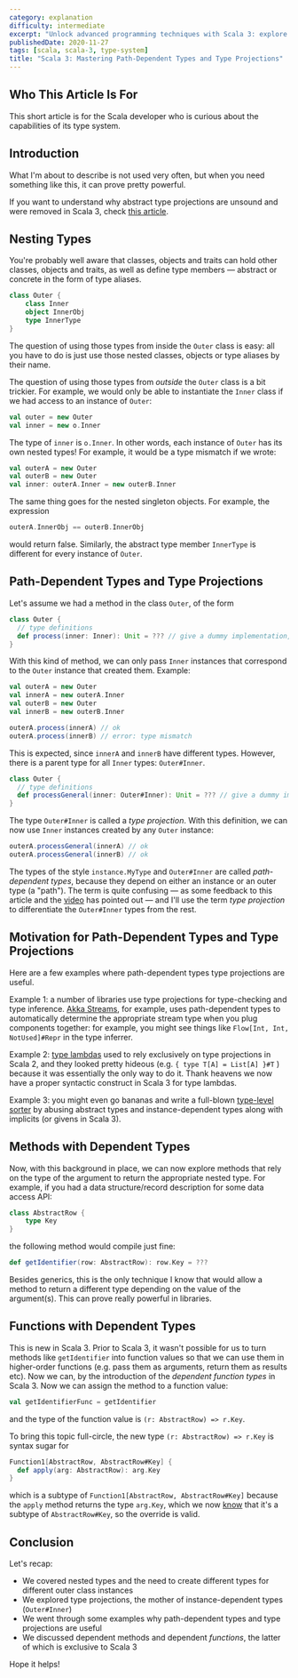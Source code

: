 ```yaml
---
category: explanation
difficulty: intermediate
excerpt: "Unlock advanced programming techniques with Scala 3: explore dependent types, methods, and functions in this concise tutorial"
publishedDate: 2020-11-27
tags: [scala, scala-3, type-system]
title: "Scala 3: Mastering Path-Dependent Types and Type Projections"
---
```


## Who This Article Is For

This short article is for the Scala developer who is curious about the capabilities of its type system.

## Introduction

What I'm about to describe is not used very often, but when you need something like this, it can prove pretty powerful.

If you want to understand why abstract type projections are unsound and were removed in Scala 3, check [this article](/articles/scala-3-general-type-projections).

## Nesting Types

You're probably well aware that classes, objects and traits can hold other classes, objects and traits, as well as define type members &mdash; abstract or concrete in the form of type aliases.

```scala
class Outer {
    class Inner
    object InnerObj
    type InnerType
}
```

The question of using those types from inside the `Outer` class is easy: all you have to do is just use those nested classes, objects or type aliases by their name.

The question of using those types from _outside_ the `Outer` class is a bit trickier. For example, we would only be able to instantiate the `Inner` class if we had access to an instance of `Outer`:

```scala
val outer = new Outer
val inner = new o.Inner
```

The type of `inner` is `o.Inner`. In other words, each instance of `Outer` has its own nested types! For example, it would be a type mismatch if we wrote:

```scala
val outerA = new Outer
val outerB = new Outer
val inner: outerA.Inner = new outerB.Inner
```

The same thing goes for the nested singleton objects. For example, the expression

```scala
outerA.InnerObj == outerB.InnerObj
```

would return false. Similarly, the abstract type member `InnerType` is different for every instance of `Outer`.

## Path-Dependent Types and Type Projections

Let's assume we had a method in the class `Outer`, of the form

```scala
class Outer {
  // type definitions
  def process(inner: Inner): Unit = ??? // give a dummy implementation, like printing the argument
}
```

With this kind of method, we can only pass `Inner` instances that correspond to the `Outer` instance that created them. Example:

```scala
val outerA = new Outer
val innerA = new outerA.Inner
val outerB = new Outer
val innerB = new outerB.Inner

outerA.process(innerA) // ok
outerA.process(innerB) // error: type mismatch
```

This is expected, since `innerA` and `innerB` have different types. However, there is a parent type for all `Inner` types: `Outer#Inner`.

```scala
class Outer {
  // type definitions
  def processGeneral(inner: Outer#Inner): Unit = ??? // give a dummy implementation, like printing the argument
}
```

The type `Outer#Inner` is called a _type projection_. With this definition, we can now use `Inner` instances created by any `Outer` instance:

```scala
outerA.processGeneral(innerA) // ok
outerA.processGeneral(innerB) // ok
```

The types of the style `instance.MyType` and `Outer#Inner` are called _path-dependent types_, because they depend on either an instance or an outer type (a "path"). The term is quite confusing &mdash; as some feedback to this article and the [video](https://www.youtube.com/watch?v=63syJfNoDPI) has pointed out &mdash; and I'll use the term _type projection_ to differentiate the `Outer#Inner` types from the rest.

## Motivation for Path-Dependent Types and Type Projections

Here are a few examples where path-dependent types type projections are useful.

Example 1: a number of libraries use type projections for type-checking and type inference. [Akka Streams](https://doc.akka.io/docs/akka/current/stream/index.html), for example, uses path-dependent types to automatically determine the appropriate stream type when you plug components together: for example, you might see things like `Flow[Int, Int, NotUsed]#Repr` in the type inferrer.

Example 2: [type lambdas](/articles/scala-3-type-lambdas) used to rely exclusively on type projections in Scala 2, and they looked pretty hideous (e.g. `{ type T[A] = List[A] }#T` ) because it was essentially the only way to do it. Thank heavens we now have a proper syntactic construct in Scala 3 for type lambdas.

Example 3: you might even go bananas and write a full-blown [type-level sorter](/articles/type-level-programming-in-scala-part-1-numbers-and-comparisons) by abusing abstract types and instance-dependent types along with implicits (or givens in Scala 3).

## Methods with Dependent Types

Now, with this background in place, we can now explore methods that rely on the type of the argument to return the appropriate nested type. For example, if you had a data structure/record description for some data access API:

```scala
class AbstractRow {
    type Key
}
```

the following method would compile just fine:

```scala
def getIdentifier(row: AbstractRow): row.Key = ???
```

Besides generics, this is the only technique I know that would allow a method to return a different type depending on the value of the argument(s). This can prove really powerful in libraries.

## Functions with Dependent Types

This is new in Scala 3. Prior to Scala 3, it wasn't possible for us to turn methods like `getIdentifier` into function values so that we can use them in higher-order functions (e.g. pass them as arguments, return them as results etc). Now we can, by the introduction of the _dependent function types_ in Scala 3. Now we can assign the method to a function value:

```scala
val getIdentifierFunc = getIdentifier
```

and the type of the function value is `(r: AbstractRow) => r.Key`.

To bring this topic full-circle, the new type `(r: AbstractRow) => r.Key` is syntax sugar for

```scala
Function1[AbstractRow, AbstractRow#Key] {
  def apply(arg: AbstractRow): arg.Key
}
```

which is a subtype of `Function1[AbstractRow, AbstractRow#Key]` because the `apply` method returns the type `arg.Key`, which we now [know](#path-dependent-types-and-type-projections) that it's a subtype of `AbstractRow#Key`, so the override is valid.

## Conclusion

Let's recap:

- We covered nested types and the need to create different types for different outer class instances
- We explored type projections, the mother of instance-dependent types (`Outer#Inner`)
- We went through some examples why path-dependent types and type projections are useful
- We discussed dependent methods and dependent _functions_, the latter of which is exclusive to Scala 3

Hope it helps!

